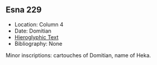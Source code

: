 ## Esna 229 {-}  
  
- Location: Column 4
- Date: Domitian 
- [Hieroglyphic Text](https://www.ifao.egnet.net/uploads/publications/enligne/Temples-Esna003.pdf#page=129){target="_blank"}  
- Bibliography: None

Minor inscriptions: cartouches of Domitian, name of Heka.


